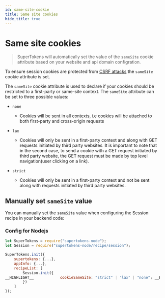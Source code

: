 ```yaml
---
id: same-site-cookie
title: Same site cookies
hide_title: true
---
```


<!-- COPY DOCS -->
<!-- ./session/common-customizations/sessions/same-site-cookie.mdx -->

# Same site cookies

> SuperTokens will automatically set the value of the ``sameSite`` cookie attribute based on your website and api domain configration.

To ensure session cookies are protected from [CSRF attacks](./anti-csrf#csrf-attack) the ``sameSite`` cookie attribute is set.

The ``sameSite`` cookie attribute is used to declare if your cookies should be restricted to a first-party or same-site context.
The ``sameSite`` attribute can be set to three possible values:
- ``none``
  - Cookies will be sent in all contexts, i.e cookies will be attached to both first-party and cross-origin requests

- ``lax``
  - Cookies will only be sent in a first-party context and along with GET requests initiated by third party websites. It is important to note that in the second case, to send a cookie with a GET request initiated by third party website, the GET request must be made by top level navigation(user clicking on a link).
  
- ``strict``
  - Cookies will only be sent in a first-party context and not be sent along with requests initiated by third party websites.

## Manually set ``sameSite`` value
You can manually set the ``sameSite`` value when configuring the Session recipe in your backend code:

### Config for Nodejs
<!--DOCUSAURUS_CODE_TABS-->
<!--NodeJS-->
```js
let SuperTokens = require("supertokens-node");
let Session = require("supertokens-node/recipe/session");

SuperTokens.init({
    supertokens: {...},
    appInfo: {...},
    recipeList: [
        Session.init({
__HIGHLIGHT__            cookieSameSite: "strict" | "lax" | "none"; __END_HIGHLIGHT__
        })
    ]
});
```
<!--END_DOCUSAURUS_CODE_TABS-->
